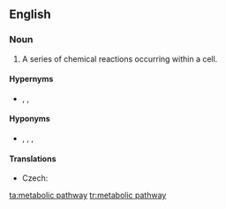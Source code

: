 ==English==
{{wikipedia}}

===Noun===
{{en-noun|head=[[metabolic]] [[pathway]]}}

# {{lb|en|physiology}} A series of chemical reactions occurring within a cell.

====Hypernyms====
* {{sense|physiology}} {{l|en|metabolism}}, {{l|en|anabolism}}, {{l|en|catabolism}}

====Hyponyms====
* {{sense|physiology}} {{l|en|cycle}}, {{l|en|synthesis}}, {{l|en|biosynthesis}}, {{l|en|interconversion}}

====Translations====
{{trans-top|series of chemical reactions}}
* Czech: {{t|cs|metabolická dráha|f}}
{{trans-mid}}
{{trans-bottom}}

[[ta:metabolic pathway]]
[[tr:metabolic pathway]]